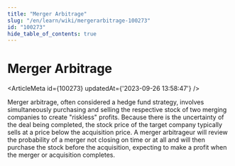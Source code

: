 ```yaml
---
title: "Merger Arbitrage"
slug: "/en/learn/wiki/mergerarbitrage-100273"
id: "100273"
hide_table_of_contents: true
---
```



# Merger Arbitrage

<ArticleMeta id={100273} updatedAt={'2023-09-26 13:58:47'} />
<div className='border-solid border-b border-t-0 my-4 border-[var(--ifm-color-gray-300)]' />

Merger arbitrage, often considered a hedge fund strategy, involves simultaneously purchasing and selling the respective stock of two merging companies to create "riskless" profits. Because there is the uncertainty of the deal being completed, the stock price of the target company typically sells at a price below the acquisition price. A merger arbitrageur will review the probability of a merger not closing on time or at all and will then purchase the stock before the acquisition, expecting to make a profit when the merger or acquisition completes.
